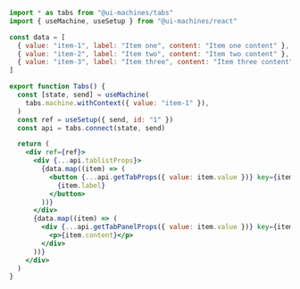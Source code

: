 ```jsx
import * as tabs from "@ui-machines/tabs"
import { useMachine, useSetup } from "@ui-machines/react"

const data = [
  { value: "item-1", label: "Item one", content: "Item one content" },
  { value: "item-2", label: "Item two", content: "Item two content" },
  { value: "item-3", label: "Item three", content: "Item three content" },
]

export function Tabs() {
  const [state, send] = useMachine(
    tabs.machine.withContext({ value: "item-1" }),
  )
  const ref = useSetup({ send, id: "1" })
  const api = tabs.connect(state, send)

  return (
    <div ref={ref}>
      <div {...api.tablistProps}>
        {data.map((item) => (
          <button {...api.getTabProps({ value: item.value })} key={item.value}>
            {item.label}
          </button>
        ))}
      </div>
      {data.map((item) => (
        <div {...api.getTabPanelProps({ value: item.value })} key={item.value}>
          <p>{item.content}</p>
        </div>
      ))}
    </div>
  )
}
```
